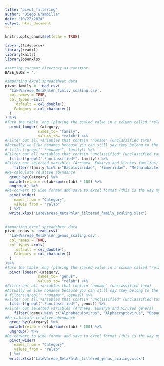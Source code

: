 ```yaml
---
title: "pivot_filtering"
author: "Diego Brambilla"
date: "10/22/2020"
output: html_document
---
```


```r
knitr::opts_chunk$set(echo = TRUE)
```


```r
library(tidyverse)
library(readxl)
library(knitr)
library(openxlsx)
```


```r
#setting current directory as constant
BASE_GLOB = '.'

#importing excel spreadsheet data
pivot_family <- read_csv(
  'LakeVarese_MetaPhlAn_family_scaling.csv',
  col_names = TRUE,
  col_types =cols(
    .default = col_double(),
    Category = col_character()
  )
) %>%
#Turn the table long (placing the scaled value in a column called "relab")
  pivot_longer(-Category,
               names_to= "family",
               values_to= "relab") %>%
#Filter out all variables that contain "noname" (unclassified taxa)
#Actually we like nonames because you can still say they belong to the Phylum we are looking for
# filter(!grepl(".*noname*", family)) %>%
#Filter out all variables that contain "unclassified" (unclassified taxa)
  filter(!grepl(".*unclassified*", family)) %>%
#Filter out selected variables (Archaea, Eukarya and Viruses families)
    filter(!family %in% c("Baculoviridae", "Eimeriidae", "Methanobacteriaceae", "Methanoregulaceae", "Methanosaetaceae", "Methanosarcinaceae" , "Methanospirillaceae", "Myoviridae" , "Nitrosopumilaceae", "Podoviridae", "Potyviridae", "Siphoviridae", "Viruses_noname")) %>% 
#Re-calculate relative abundance  
  group_by(Category) %>%
  mutate(relab = relab/sum(relab) * 100) %>%
  ungroup() %>%
#Re-convert to wide format and save to excel format (this is the way my colleagues like)  
  pivot_wider(
    names_from = "Category",
    values_from = "relab"
  ) %>%
  write.xlsx('LakeVarese_MetaPhlAn_filtered_family_scaling.xlsx')
  

```

```r

#importing excel spreadsheet data
pivot_genus <- read_csv(
  'LakeVarese_MetaPhlAn_genus_scaling.csv',
  col_names = TRUE,
  col_types =cols(
    .default = col_double(),
    Category = col_character()
  )
)%>%
#Turn the table long (placing the scaled value in a column called "relab")
  pivot_longer(-Category,
               names_to= "genus",
               values_to= "relab") %>%
#Filter out all variables that contain "noname" (unclassified taxa)
#Actually we like nonames because you can still say they belong to the Phylum we are looking for
# filter(!grepl(".*noname*", genus)) %>%
#Filter out all variables that contain "unclassified" (unclassified taxa)
  filter(!grepl(".*unclassified*", genus)) %>%  
#Filter out selected variables (Archaea, Eukarya and Viruses genera)
    filter(!genus %in% c("Alphabaculovirus", "Alphacryptovirus", "Bppunalikevirus", "C2likevirus" , "Candidatus_Nitrosoarchaeum" , "Eimeria", "I3likevirus", "Methanobacterium", "Methanobrevibacter", "Methanomethylovorans", "Methanoregulaceae_unclassified", "Methanosaeta", "Methanosarcina", "Methanospirillum" ,"Nitrosopumilaceae_unclassified" , "Nitrosopumilus", "Potyvirus", "Viruses_noname", "Yualikevirus")) %>%
#Re-calculate relative abundance  
  group_by(Category) %>%
  mutate(relab = relab/sum(relab) * 100) %>%
  ungroup() %>%
#Re-convert to wide format and save to excel format (this is the way my colleagues like)  
  pivot_wider(
    names_from = "Category",
    values_from = "relab"
  ) %>%
  write.xlsx('LakeVarese_MetaPhlAn_filtered_genus_scaling.xlsx')
  
```